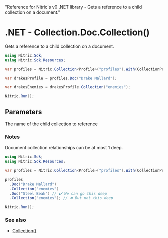   "Reference for Nitric's v0 .NET library - Gets a reference to a child collection on a document."

# .NET - Collection.Doc.Collection()

Gets a reference to a child collection on a document.

```csharp
using Nitric.Sdk;
using Nitric.Sdk.Resources;

var profiles = Nitric.Collection<Profile>("profiles").With(CollectionPermission.Reading);

var drakesProfile = profiles.Doc("Drake Mallard");

var drakesEnemies = drakesProfile.Collection("enemies");

Nitric.Run();
```

## Parameters

<Properties>
  <Property name="name" required type="string">
    The name of the child collection to reference
  </Property>
</Properties>

### Notes

Document collection relationships can be at most 1 deep.

```csharp
using Nitric.Sdk;
using Nitric.Sdk.Resources;

var profiles = Nitric.Collection<Profile>("profiles").With(CollectionPermission.Reading);

profiles
  .Doc("Drake Mallard")
  .Collection("enemies")
  .Doc("Steel Beak") // ✔️ We can go this deep
  .Collection("enemies"); // ❌ But not this deep

Nitric.Run();
```

### See also

- [Collection()](./collection)
